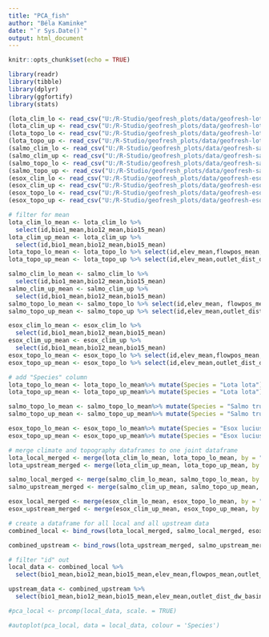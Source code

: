 ```yaml
---
title: "PCA_fish"
author: "Béla Kaminke"
date: "`r Sys.Date()`"
output: html_document
---
```


```r
knitr::opts_chunk$set(echo = TRUE)
```

```r
library(readr)
library(tibble)
library(dplyr)
library(ggfortify)
library(stats)
```

```r
(lota_clim_lo <- read_csv("U:/R-Studio/geofresh_plots/data/geofresh-lota_lota-env-var-climate-local.csv"))
(lota_clim_up <- read_csv("U:/R-Studio/geofresh_plots/data/geofresh-lota_lota-env-var-climate-upstream.csv"))
(lota_topo_lo <- read_csv("U:/R-Studio/geofresh_plots/data/geofresh-lota_lota-env-var-topography-local.csv"))
(lota_topo_up <- read_csv("U:/R-Studio/geofresh_plots/data/geofresh-lota_lota-env-var-topography-upstream.csv"))
(salmo_clim_lo <- read_csv("U:/R-Studio/geofresh_plots/data/geofresh-salmo_trutta-env-var-climate-local.csv"))
(salmo_clim_up <- read_csv("U:/R-Studio/geofresh_plots/data/geofresh-salmo_trutta-env-var-climate-upstream.csv"))
(salmo_topo_lo <- read_csv("U:/R-Studio/geofresh_plots/data/geofresh-salmo_trutta-env-var-topography-local.csv"))
(salmo_topo_up <- read_csv("U:/R-Studio/geofresh_plots/data/geofresh-salmo_trutta-env-var-topography-upstream.csv"))
(esox_clim_lo <- read_csv("U:/R-Studio/geofresh_plots/data/geofresh-esox_lucius-env-var-climate-local.csv"))
(esox_clim_up <- read_csv("U:/R-Studio/geofresh_plots/data/geofresh-esox_lucius-env-var-climate-upstream.csv"))
(esox_topo_lo <- read_csv("U:/R-Studio/geofresh_plots/data/geofresh-esox_lucius-env-var-topography-local.csv"))
(esox_topo_up <- read_csv("U:/R-Studio/geofresh_plots/data/geofresh-esox_lucius-env-var-topography-upstream.csv"))
```

```r
# filter for mean 
lota_clim_lo_mean <- lota_clim_lo %>%
  select(id,bio1_mean,bio12_mean,bio15_mean)
lota_clim_up_mean <- lota_clim_up %>%
  select(id,bio1_mean,bio12_mean,bio15_mean)
lota_topo_lo_mean <- lota_topo_lo %>% select(id,elev_mean,flowpos_mean,outlet_dist_dw_basin_mean,outlet_dist_dw_scatch_mean,channel_dist_up_seg_mean, strahler) 
lota_topo_up_mean <- lota_topo_up %>% select(id,elev_mean,outlet_dist_dw_basin_mean,outlet_dist_dw_scatch_mean,channel_dist_up_seg_mean) 

salmo_clim_lo_mean <- salmo_clim_lo %>%
  select(id,bio1_mean,bio12_mean,bio15_mean)
salmo_clim_up_mean <- salmo_clim_up %>%
  select(id,bio1_mean,bio12_mean,bio15_mean)
salmo_topo_lo_mean <- salmo_topo_lo %>% select(id,elev_mean, flowpos_mean,outlet_dist_dw_basin_mean,outlet_dist_dw_scatch_mean,channel_dist_up_seg_mean, strahler) 
salmo_topo_up_mean <- salmo_topo_up %>% select(id,elev_mean,outlet_dist_dw_basin_mean,outlet_dist_dw_scatch_mean,channel_dist_up_seg_mean) 

esox_clim_lo_mean <- esox_clim_lo %>%
  select(id,bio1_mean,bio12_mean,bio15_mean)
esox_clim_up_mean <- esox_clim_up %>%
  select(id,bio1_mean,bio12_mean,bio15_mean)
esox_topo_lo_mean <- esox_topo_lo %>% select(id,elev_mean,flowpos_mean,outlet_dist_dw_basin_mean,outlet_dist_dw_scatch_mean,channel_dist_up_seg_mean, strahler) 
esox_topo_up_mean <- esox_topo_lo %>% select(id,elev_mean,outlet_dist_dw_basin_mean,outlet_dist_dw_scatch_mean,channel_dist_up_seg_mean)
```

```r
# add "Species" column 
lota_topo_lo_mean <- lota_topo_lo_mean%>% mutate(Species = "Lota lota")
lota_topo_up_mean <- lota_topo_up_mean%>% mutate(Species = "Lota lota")

salmo_topo_lo_mean <- salmo_topo_lo_mean%>% mutate(Species = "Salmo trutta")
salmo_topo_up_mean <- salmo_topo_up_mean%>% mutate(Species = "Salmo trutta")

esox_topo_lo_mean <- esox_topo_lo_mean%>% mutate(Species = "Esox lucius")
esox_topo_up_mean <- esox_topo_up_mean%>% mutate(Species = "Esox lucius")
```

```r
# merge climate and topography dataframes to one joint dataframe 
lota_local_merged <- merge(lota_clim_lo_mean, lota_topo_lo_mean, by = "id", all = TRUE)
lota_upstream_merged <- merge(lota_clim_up_mean, lota_topo_up_mean, by = "id", all = TRUE)

salmo_local_merged <- merge(salmo_clim_lo_mean, salmo_topo_lo_mean, by = "id", all = TRUE)
salmo_upstream_merged <- merge(salmo_clim_up_mean, salmo_topo_up_mean, by = "id", all = TRUE)

esox_local_merged <- merge(esox_clim_lo_mean, esox_topo_lo_mean, by = "id", all = TRUE)
esox_upstream_merged <- merge(esox_clim_up_mean, esox_topo_up_mean, by = "id", all = TRUE)
```

```r
# create a dataframe for all local and all upstream data 
combined_local <- bind_rows(lota_local_merged, salmo_local_merged, esox_local_merged)

combined_upstream <- bind_rows(lota_upstream_merged, salmo_upstream_merged, esox_upstream_merged)
```

```r
# filter "id" out
local_data <- combined_local %>%
  select(bio1_mean,bio12_mean,bio15_mean,elev_mean,flowpos_mean,outlet_dist_dw_basin_mean,outlet_dist_dw_scatch_mean,channel_dist_up_seg_mean, strahler, Species)

upstream_data <- combined_upstream %>%
  select(bio1_mean,bio12_mean,bio15_mean,elev_mean,outlet_dist_dw_basin_mean,outlet_dist_dw_scatch_mean,channel_dist_up_seg_mean, Species)
```

```r
#pca_local <- prcomp(local_data, scale. = TRUE)

#autoplot(pca_local, data = local_data, colour = 'Species')
```




